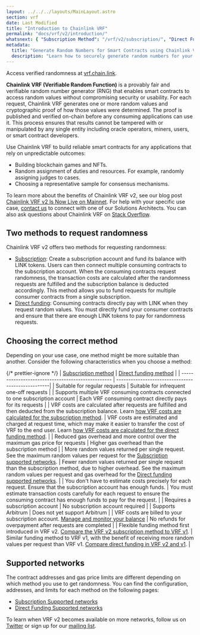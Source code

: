 ```yaml
---
layout: ../../../layouts/MainLayout.astro
section: vrf
date: Last Modified
title: "Introduction to Chainlink VRF"
permalink: "docs/vrf/v2/introduction/"
whatsnext: { "Subscription Method": "/vrf/v2/subscription/", "Direct Funding Method": "/vrf/v2/direct-funding/" }
metadata:
  title: "Generate Random Numbers for Smart Contracts using Chainlink VRF"
  description: "Learn how to securely generate random numbers for your smart contract with Chainlink VRF (an RNG). This guide uses Solidity code examples."
---
```



<Aside type="note" title="Get Started">
  Access verified randomness at <a href="https://vrf.chain.link">vrf.chain.link</a>.
</Aside>

**Chainlink VRF (Verifiable Random Function)** is a provably fair and verifiable random number generator (RNG) that enables smart contracts to access random values without compromising security or usability. For each request, Chainlink VRF generates one or more random values and cryptographic proof of how those values were determined. The proof is published and verified on-chain before any consuming applications can use it. This process ensures that results cannot be tampered with or manipulated by any single entity including oracle operators, miners, users, or smart contract developers.

<VrfCommon callout="common" />

Use Chainlink VRF to build reliable smart contracts for any applications that rely on unpredictable outcomes:

- Building blockchain games and NFTs.
- Random assignment of duties and resources. For example, randomly assigning judges to cases.
- Choosing a representative sample for consensus mechanisms.

To learn more about the benefits of Chainlink VRF v2, see our blog post [Chainlink VRF v2 Is Now Live on Mainnet](https://blog.chain.link/vrf-v2-mainnet-launch/). For help with your specific use case, [contact us](https://chain.link/contact) to connect with one of our Solutions Architects. You can also ask questions about Chainlink VRF on [Stack Overflow](https://stackoverflow.com/questions/ask?tags=chainlink).

## Two methods to request randomness

Chainlink VRF v2 offers two methods for requesting randomness:

- [Subscription](/vrf/v2/subscription): Create a subscription account and fund its balance with LINK tokens. Users can then connect multiple consuming contracts to the subscription account. When the consuming contracts request randomness, the transaction costs are calculated after the randomness requests are fulfilled and the subscription balance is deducted accordingly. This method allows you to fund requests for multiple consumer contracts from a single subscription.
- [Direct funding](/vrf/v2/direct-funding): Consuming contracts directly pay with LINK when they request random values. You must directly fund your consumer contracts and ensure that there are enough LINK tokens to pay for randomness requests.

## Choosing the correct method

Depending on your use case, one method might be more suitable than another. Consider the following characteristics when you choose a method:

{/* prettier-ignore */}
| [Subscription method](/vrf/v2/subscription) | [Direct funding method](/vrf/v2/direct-funding) |
| ------------------------------------------------- | --------------------------------------------------|
| Suitable for regular requests | Suitable for infrequent one-off requests |
| Supports multiple VRF consuming contracts connected to one subscription account | Each VRF consuming contract directly pays for its requests |
| VRF costs are calculated after requests are fulfilled and then deducted from the subscription balance. Learn [how VRF costs are calculated for the subscription method](/vrf/v2/subscription). | VRF costs are estimated and charged at request time, which may make it easier to transfer the cost of VRF to the end user. Learn [how VRF costs are calculated for the direct funding method](/vrf/v2/direct-funding). |
| Reduced gas overhead and more control over the maximum gas price for requests | Higher gas overhead than the subscription method |
| More random values returned per single request. See the maximum random values per request for the [Subscription supported networks](/vrf/v2/subscription/supported-networks/#configurations). | Fewer random values returned per single request than the subscription method, due to higher overhead. See the maximum random values per request and gas overhead for the [Direct funding supported networks](/vrf/v2/direct-funding/supported-networks/#configurations). |
| You don't have to estimate costs precisely for each request. Ensure that the subscription account has enough funds. | You must estimate transaction costs carefully for each request to ensure the consuming contract has enough funds to pay for the request. |
| Requires a subscription account | No subscription account required |
| Supports Arbitrum | Does not yet support Arbitrum |
| VRF costs are billed to your subscription account. [Manage and monitor your balance](/vrf/v2/subscription/ui) | No refunds for overpayment after requests are completed |
| Flexible funding method first introduced in VRF v2. [Compare the VRF v2 subscription method to VRF v1](/vrf/v2/subscription/migration-from-v1). | Similar funding method to VRF v1, with the benefit of receiving more random values per request than VRF v1. [Compare direct funding in VRF v2 and v1](/vrf/v2/direct-funding/migration-from-v1). |

## Supported networks

The contract addresses and gas price limits are different depending on which method you use to get randomness. You can find the configuration, addresses, and limits for each method on the following pages:

- [Subscription Supported networks](/vrf/v2/subscription/supported-networks)
- [Direct Funding Supported networks](/vrf/v2/direct-funding/supported-networks)

To learn when VRF v2 becomes available on more networks, follow us on [Twitter](https://twitter.com/chainlink) or sign up for our [mailing list](/resources/developer-communications?parent=vrf).
